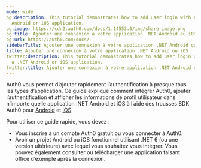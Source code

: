 ```yaml
---
mode: wide
og:description: This tutorial demonstrates how to add user login with Auth0 to a .NET
  Android or iOS application.
og:image: https://cdn2.auth0.com/docs/1.14553.0/img/share-image.png
og:title: Ajouter une connexion à votre application .NET Android ou iOS
og:url: https://auth0.com/docs/
sidebarTitle: Ajouter une connexion à votre application .NET Android ou iOS
title: Ajouter une connexion à votre application .NET Android ou iOS
twitter:description: This tutorial demonstrates how to add user login with Auth0 to
  a .NET Android or iOS application.
twitter:title: Ajouter une connexion à votre application .NET Android ou iOS
---
```


Auth0 vous permet d’ajouter rapidement l’authentification à presque tous les types d’application. Ce guide explique comment intégrer Auth0, ajouter l’authentification et afficher les informations de profil utilisateur dans n’importe quelle application .NET Android et iOS à l’aide des trousses SDK Auth0 pour [Android](https://www.nuget.org/packages/Auth0.OidcClient.AndroidX/) et [iOS](https://www.nuget.org/packages/Auth0.OidcClient.iOS).



Pour utiliser ce guide rapide, vous devez :

* Vous inscrire à un compte Auth0 gratuit ou vous connecter à Auth0.
* Avoir un projet Android ou iOS fonctionnel utilisant .NET 6 (ou une version ultérieure) avec lequel vous souhaitez vous intégrer. Vous pouvez également consulter ou télécharger une application faisant office d’exemple après la connexion.